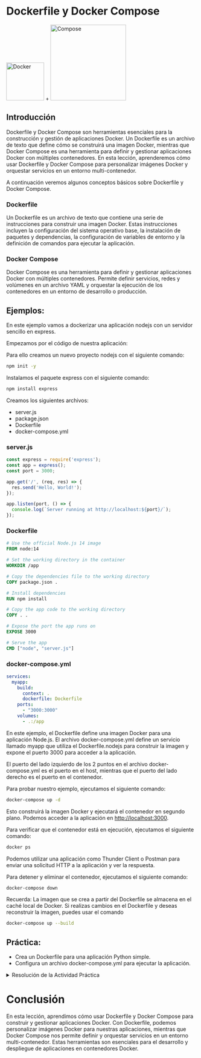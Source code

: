 :::{.justify}
# Dockerfile y Docker Compose

:::{.center}
![Docker](./images/docker.png){width=100px} + ![Compose](./images/1-docker-compose.png){width=200px}
:::

## Introducción

Dockerfile y Docker Compose son herramientas esenciales para la construcción y gestión de aplicaciones Docker. Un Dockerfile es un archivo de texto que define cómo se construirá una imagen Docker, mientras que Docker Compose es una herramienta para definir y gestionar aplicaciones Docker con múltiples contenedores. En esta lección, aprenderemos cómo usar Dockerfile y Docker Compose para personalizar imágenes Docker y orquestar servicios en un entorno multi-contenedor.

A continuación veremos algunos conceptos básicos sobre Dockerfile y Docker Compose.

### Dockerfile

Un Dockerfile es un archivo de texto que contiene una serie de instrucciones para construir una imagen Docker. Estas instrucciones incluyen la configuración del sistema operativo base, la instalación de paquetes y dependencias, la configuración de variables de entorno y la definición de comandos para ejecutar la aplicación.

### Docker Compose

Docker Compose es una herramienta para definir y gestionar aplicaciones Docker con múltiples contenedores. Permite definir servicios, redes y volúmenes en un archivo YAML y orquestar la ejecución de los contenedores en un entorno de desarrollo o producción.

## Ejemplos:

En este ejemplo vamos a dockerizar una aplicación nodejs con un servidor sencillo en express.

Empezamos por el código de nuestra aplicación:

Para ello creamos un nuevo proyecto nodejs con el siguiente comando:

```bash
npm init -y
```

Instalamos el paquete express con el siguiente comando:

```bash
npm install express
```
Creamos los siguientes archivos:

- server.js
- package.json
- Dockerfile
- docker-compose.yml

### server.js

```javascript
const express = require('express');
const app = express();
const port = 3000;

app.get('/', (req, res) => {
  res.send('Hello, World!');
});

app.listen(port, () => {
  console.log(`Server running at http://localhost:${port}/`);
});
```

### Dockerfile

```dockerfile
# Use the official Node.js 14 image
FROM node:14

# Set the working directory in the container
WORKDIR /app

# Copy the dependencies file to the working directory
COPY package.json .

# Install dependencies
RUN npm install

# Copy the app code to the working directory
COPY . .

# Expose the port the app runs on
EXPOSE 3000

# Serve the app
CMD ["node", "server.js"]
```

### docker-compose.yml

```yaml
services:
  myapp:
    build:
      context: .
      dockerfile: Dockerfile
    ports:
      - "3000:3000"
    volumes:
      - .:/app
```

En este ejemplo, el Dockerfile define una imagen Docker para una aplicación Node.js. El archivo docker-compose.yml define un servicio llamado myapp que utiliza el Dockerfile.nodejs para construir la imagen y expone el puerto 3000 para acceder a la aplicación.

:::{.callout-tip}
El puerto del lado izquierdo de los 2 puntos en el archivo docker-compose.yml es el puerto en el host, mientras que el puerto del lado derecho es el puerto en el contenedor.
:::

Para probar nuestro ejemplo, ejecutamos el siguiente comando:

```bash
docker-compose up -d
```

Esto construirá la imagen Docker y ejecutará el contenedor en segundo plano. Podemos acceder a la aplicación en [http://localhost:3000](http://localhost:3000).

Para verificar que el contenedor está en ejecución, ejecutamos el siguiente comando:

```bash
docker ps
```

Podemos utilizar una aplicación como Thunder Client o Postman para enviar una solicitud HTTP a la aplicación y ver la respuesta.

Para detener y eliminar el contenedor, ejecutamos el siguiente comando:

```bash
docker-compose down
```

:::{.callout-tip}
Recuerda: La imagen que se crea a partir del Dockerfile se almacena en el caché local de Docker. Si realizas cambios en el Dockerfile y deseas reconstruir la imagen, puedes usar el comando 

```bash
docker-compose up --build
```
:::

## Práctica:

- Crea un Dockerfile para una aplicación Python simple.
- Configura un archivo docker-compose.yml para ejecutar la aplicación.

<details>
<summary>Resolución de la Actividad Práctica</summary>

Ejemplo de aplicación Python simple:

```python
# app.py
print("Hello, World!")
```

Ejemplo de Dockerfile:

```dockerfile
FROM python:3.12
WORKDIR /app
COPY . .
CMD ["python", "app.py"]
```
Ejemplo de docker-compose.yml:

```yaml
services:
  myapp:
    build:
      context: .
      dockerfile: Dockerfile.python
    image: my-python-app
```
</details>

# Conclusión

En esta lección, aprendimos cómo usar Dockerfile y Docker Compose para construir y gestionar aplicaciones Docker. Con Dockerfile, podemos personalizar imágenes Docker para nuestras aplicaciones, mientras que Docker Compose nos permite definir y orquestar servicios en un entorno multi-contenedor. Estas herramientas son esenciales para el desarrollo y despliegue de aplicaciones en contenedores Docker.

:::
